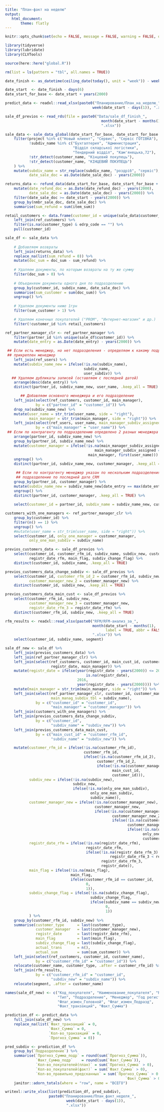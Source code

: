 ```yaml
---
title: "План-факт на неделю"
output:
   html_document:
       theme: flatly
---
```


```r
knitr::opts_chunk$set(echo = FALSE, message = FALSE, warning = FALSE, out.width = '100%')

library(tidyverse)
library(lubridate)
library(CLVTools)
```

```r
source(here::here("global.R"))

rm(list = ls(pattern = "tbl", all.names = TRUE))

date_finish <- as_datetime(ceiling_date(today(), unit = "week")) - weeks(1)

date_start  <- date_finish - days(6)
date_start_for_base <- date_start + years(2000)

predict_data <- readxl::read_xlsx(paste0("Планирование/План_на_неделю_",
                                        week(date_start - days(1)), ".xlsx"))

sale_df_previos <- read_rds(file = paste0("Data/sale_df_finish_",
                                            month(date_start - months(1), label = TRUE),
                                            ".xlsx"))
```



```r
sale_data <- sale_data_global(date_start_for_base, date_start_for_base + days(7)) %>% 
    filter(project %in% c("Новый клиент", "Сервис", "Сервіс ГОТІВКА"),
           !subdiv_name %in% c("Бухгалтерия", "Администрация",
                               "Відділ складської логістики",
                               "Тендерний відділ", "Кам'янецька,72"),
           !str_detect(customer_name, "Кінцевий покупець"),
           !str_detect(customer_name, "КІНЦЕВИЙ ПОКУПЕЦЬ")
    ) %>% 
    mutate(subdiv_name = str_replace(subdiv_name, "роздріб", "сервіс"),
           date_sale_doc = as.Date(date_sale_doc) - years(2000))

returns_data <- refund_data(date_start_for_base, date_start_for_base + days(7)) %>% 
    mutate(date_refund_doc = as.Date(date_refund_doc) - years(2000),
           date_sale_doc = as.Date(date_sale_doc) - years(2000)) %>% 
    filter(date_sale_doc >= date_start - years(2000)) %>% 
    group_by(nmbr_sale_doc, date_sale_doc) %>% 
    summarise(sum_refund = sum(item_sum))

retail_customers <- data.frame(customer_id = unique(sale_data$customer_id)) %>%
    left_join(ref_customers) %>% 
    filter(is.na(customer_type) & edrp_code == "") %>% 
    pull(customer_id)

sale_df <- sale_data %>% 
    
    # Добавляем возвраты
    left_join(returns_data) %>% 
    replace_na(list(sum_refund = 0)) %>% 
    mutate(doc_sum = doc_sum - sum_refund) %>%
    
    # Удаляем документы, по которым возвраты на ту же сумму
    filter(doc_sum > 0) %>% 
    
    # Объединяем документы одного дня по подразделению  
    group_by(customer_id, subdiv_name, date_sale_doc) %>% 
    summarise(sum_customer = sum(doc_sum)) %>%
    ungroup() %>% 
    
    # Удаляем документы ниже 1грн    
    filter(sum_customer > 1) %>% 

    # Удаляем конечных покупателей ("PROM", "Интернет-магазин" и др.)
    filter(!customer_id %in% retail_customers)

ref_partner_manager_clr <- ref_partner_manager %>%
    filter(partner_id %in% unique(sale_df$customer_id)) %>% 
    mutate(date_entry = as.Date(date_entry) - years(2000)) %>% 

 ## Если есть менеджер, но нет подразделения - определяем к какому подразделению
 ## прикреплен менеджер 
    left_join(ref_users) %>% 
    mutate(subdiv_name_new = ifelse(!is.na(subdiv_name),
                                    subdiv_name,
                                    user_subdiv)) %>% 
   ## Удаляем дубликаты записей (оставляем с последней датой)
    arrange(desc(date_entry)) %>% 
    distinct(partner_id, subdiv_name_new, user_name, .keep_all = TRUE) %>%

       ## Добавляем основного менеджера и его подразделение 
    left_join(select(ref_customers, customer_id, main_manager),
              by = c("partner_id" = "customer_id")) %>%
    drop_na(subdiv_name_new) %>% 
    mutate(user_name = str_trim(user_name, side = "right"),
           main_manager = str_trim(main_manager, side = "right")) %>%
    left_join(select(ref_users, user_name, main_manager_subdiv_assigned = user_subdiv),
              by = c("main_manager" = "user_name")) %>%
 ## Если по контрагенту по подразделению определено 2 разных менеджера - основной
    arrange(partner_id, subdiv_name_new) %>%
    group_by(partner_id, subdiv_name_new) %>% 
    mutate(customer_manager = ifelse(!is.na(main_manager_subdiv_assigned) &
                                         main_manager_subdiv_assigned == subdiv_name_new,
                                      main_manager, first(user_name))) %>%
    ungroup() %>% 
    distinct(partner_id, subdiv_name_new, customer_manager, .keep_all = TRUE) %>%

     ## Если по контрагенту менеджер указан по нескольким подразделениям - выбираем
     ## подразделение по последней дате_CRM
    group_by(partner_id, customer_manager) %>%
    mutate(subdiv_name_new = subdiv_name_new[date_entry == max(date_entry)]) %>% 
    ungroup() %>% 
    distinct(partner_id, customer_manager, .keep_all = TRUE) %>%
    
    select(customer_id = partner_id, subdiv_name = subdiv_name_new, customer_manager)

customers_with_one_managers <- ref_partner_manager_clr %>% 
    group_by(customer_id) %>% 
    filter(n() == 1) %>% 
    ungroup() %>%
    #mutate(user_name = str_trim(user_name, side = "right")) %>% 
    select(customer_id, only_one_manager = customer_manager,
           only_one_man_subdiv = subdiv_name)

previos_customers_data <- sale_df_previos %>% 
    select(customer_id, customer_rfm_id, subdiv_name, subdiv_new, customer_manager_new,
           registr_date_rfm, main_flag, subdiv_change_flag) %>% 
    distinct(customer_id, subdiv_name, .keep_all = TRUE)

previos_customers_data_change_subdiv <- sale_df_previos %>% 
    select(customer_id, customer_rfm_id_2 = customer_rfm_id, subdiv_new,
           customer_manager_new_2 = customer_manager_new) %>% 
    distinct(customer_id, subdiv_new, .keep_all = TRUE)

previos_customers_data_main_cust <- sale_df_previos %>% 
    select(customer_rfm_id, subdiv_new,
           customer_manager_new_3 = customer_manager_new,
           registr_date_rfm_3 = registr_date_rfm) %>% 
    distinct(customer_rfm_id, subdiv_new, .keep_all = TRUE)

rfm_results <- readxl::read_xlsx(paste0("RFM/RFM-анализ_за_",
                                        month(date_start - months(1),
                                              label = TRUE, abbr = FALSE),
                                        ".xlsx")) %>% 
    select(customer_id, subdiv_name, segment)

sale_df_new <- sale_df %>% 
    left_join(previos_customers_data) %>% 
    left_join(ref_partner_manager_clr) %>%
    left_join(select(ref_customers, customer_id, main_cust_id, customer_type,
                     registr_date, main_manager)) %>%
    mutate(registr_date = ifelse(year(registr_date - years(2000)) <= 2016 |
                                     is.na(registr_date),
                                 2016,
                                 year(registr_date - years(2000)))) %>% 
    mutate(main_manager = str_trim(main_manager, side = "right")) %>%
    left_join(select(ref_partner_manager_clr, customer_id, customer_manager,
                     main_manag_subdiv_tbl = subdiv_name),
              by = c("customer_id" = "customer_id",
                     "main_manager" = "customer_manager")) %>% 
    left_join(customers_with_one_managers) %>%
    left_join(previos_customers_data_change_subdiv,
              by = c("customer_id",
                     "subdiv_name" = "subdiv_new")) %>%
    left_join(previos_customers_data_main_cust,
              by = c("main_cust_id" = "customer_rfm_id",
                     "subdiv_name" = "subdiv_new")) %>%

    mutate(customer_rfm_id = ifelse(!is.na(customer_rfm_id),
                                    customer_rfm_id,
                                    ifelse(!is.na(customer_rfm_id_2),
                                          customer_rfm_id_2,
                                          ifelse(!is.na(customer_manager_new_3),
                                                 main_cust_id,
                                                 customer_id))),
           subdiv_new = ifelse(!is.na(subdiv_new),
                               subdiv_new,
                               ifelse(!is.na(only_one_man_subdiv),
                                       only_one_man_subdiv,
                                       subdiv_name)),
           customer_manager_new = ifelse(!is.na(customer_manager_new),
                                         customer_manager_new,
                                         ifelse(!is.na(customer_manager_new_2),
                                                 customer_manager_new_2,
                                                 ifelse(!is.na(customer_manager_new_3),
                                                        customer_manager_new_3,
                                                        ifelse(!is.na(only_one_manager),
                                                               only_one_manager,
                                                               customer_manager)))),
           registr_date_rfm = ifelse(!is.na(registr_date_rfm),
                                     registr_date_rfm,
                                     ifelse(!is.na(registr_date_rfm_3) &
                                                registr_date_rfm_3 < registr_date,
                                            registr_date_rfm_3,
                                            registr_date)),
           main_flag = ifelse(!is.na(main_flag),
                              main_flag,
                              ifelse(customer_rfm_id == customer_id,
                                     0,
                                     1)),
           subdiv_change_flag = ifelse(!is.na(subdiv_change_flag),
                                       subdiv_change_flag,
                                       ifelse(subdiv_name == subdiv_new,
                                              0,
                                              1))
           ) %>% 
    group_by(customer_rfm_id, subdiv_new) %>% 
    summarise(customer_type      = last(customer_type),
              customer_manager   = last(customer_manager_new),
              registr_date       = last(registr_date_rfm),
              main_flag          = last(main_flag),
              subdiv_change_flag = last(subdiv_change_flag),
              actual_trans       = n(),
              actual_sum         = sum(sum_customer)) %>% 
    left_join(select(ref_customers, customer_id, customer_name),
              by = c("customer_rfm_id" = "customer_id")) %>% 
    relocate(customer_name, customer_type, .after = customer_rfm_id) %>% 
    left_join(rfm_results,
              by = c("customer_rfm_id" = "customer_id",
                     "subdiv_new" = "subdiv_name")) %>% 
    relocate(segment, .after = customer_name)

names(sale_df_new) <- c("Код_покупателя", "Наименование_покупателя", "RFM-статус",
                        "Тип", "Подразделение", "Менеджер", "Год регистрации",
                        "Флаг_измен_Головной", "Флаг_измен_Подразд",
                        "Факт_транзакций", "Факт_Сумма")

prediction_df <- predict_data %>% 
    full_join(sale_df_new) %>% 
    replace_na(list(`Факт_транзакций` = 0,
                    `Факт_Сумма` = 0,
                    `Кол-во_транзакций` = 0,
                    `Прогноз_Сумма` = 0))

pred_subdiv <- prediction_df %>% 
    group_by(`Подразделение`) %>% 
    summarise(`Прогноз_Сумма_подр` = round(sum(`Прогноз_Сумма`)),
              `Факт_Сумма_подр`    = round(sum(`Факт_Сумма`)),
              `Кол-во_покупателей(план)` = sum(`Прогноз_Сумма` > 0),
              `Кол-во_покупателей(факт)` = sum(`Факт_Сумма` > 0),
              `Кол-во_правильно_предсканных` = sum(`Прогноз_Сумма` > 0 &
                                                       `Факт_Сумма` > 0)) %>% 
    janitor::adorn_totals(where = "row", name = "ВСЕГО")

writexl::write_xlsx(list(prediction_df, pred_subdiv),
                    paste0("Планирование/План_факт_неделя_",
                            week(date_start - days(1)),
                            ".xlsx"))
```

